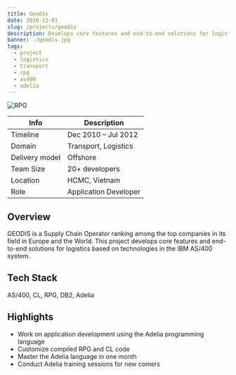 ```yaml
---
title: Geodis
date: 2010-12-01
slug: /projects/geodis
description: Develops core features and end-to-end solutions for logistics based on technologies in the IBM AS/400 system.
banner: ./geodis.jpg
tags:
  - project
  - logistics
  - transport
  - rpg
  - as400
  - adelia
---
```


![RPG](./rpg.png)

| Info           | Description           |
| -------------- | --------------------- |
| Timeline       | Dec 2010 – Jul 2012   |
| Domain         | Transport, Logistics  |
| Delivery model | Offshore              |
| Team Size      | 20+ developers        |
| Location       | HCMC, Vietnam         |
| Role           | Application Developer |

## Overview

GEODIS is a Supply Chain Operator ranking among the top companies in its field in Europe and the World.
This project develops core features and end-to-end solutions for logistics based on technologies in the IBM AS/400 system.

## Tech Stack

AS/400, CL, RPG, DB2, Adelia

## Highlights

- Work on application development using the Adelia programming language
- Customize compiled RPG and CL code
- Master the Adelia language in one month
- Conduct Adelia training sessions for new comers
